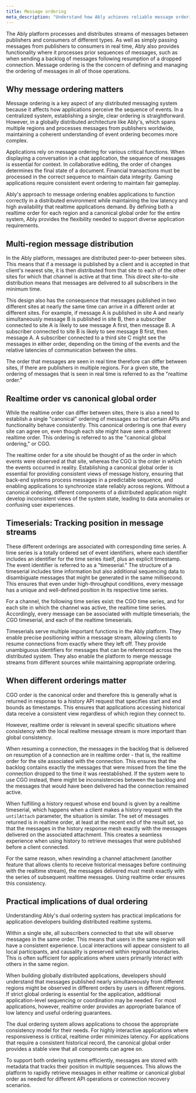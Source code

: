 ```yaml
---
title: Message ordering
meta_description: "Understand how Ably achieves reliable message ordering across its platform."
---
```


The Ably platform processes and distributes streams of messages between publishers and consumers of different types. As well as simply passing messages from publishers to consumers in real time, Ably also provides functionality where it processes prior sequences of messages, such as when sending a backlog of messages following resumption of a dropped connection. Message ordering is the the concern of defining and managing the ordering of messages in all of those operations.

## Why message ordering matters

Message ordering is a key aspect of any distributed messaging system because it affects how applications perceive the sequence of events. In a centralized system, establishing a single, clear ordering is straightforward. However, in a globally distributed architecture like Ably's, which spans multiple regions and processes messages from publishers worldwide, maintaining a coherent understanding of event ordering becomes more complex.

Applications rely on message ordering for various critical functions. When displaying a conversation in a chat application, the sequence of messages is essential for context. In collaborative editing, the order of changes determines the final state of a document. Financial transactions must be processed in the correct sequence to maintain data integrity. Gaming applications require consistent event ordering to maintain fair gameplay.

Ably's approach to message ordering enables applications to function correctly in a distributed environment while maintaining the low latency and high availability that realtime applications demand. By defining both a realtime order for each region and a canonical global order for the entire system, Ably provides the flexibility needed to support diverse application requirements.

## Multi-region message distribution

In the Ably platform, messages are distributed peer-to-peer between sites. This means that if a message is published by a client and is accepted in that client's nearest site, it is then distributed from that site to each of the other sites for which that channel is active at that time. This direct site-to-site distribution means that messages are delivered to all subscribers in the minimum time.

This design also has the consequence that messages published in two different sites at nearly the same time can arrive in a different order at different sites. For example, if message A is published in site A and nearly simultaneously message B is published in site B, then a subscriber connected to site A is likely to see message A first, then message B. A subscriber connected to site B is likely to see message B first, then message A. A subscriber connected to a third site C might see the messages in either order, depending on the timing of the events and the relative latencies of communication between the sites.

The order that messages are seen in real time therefore can differ between sites, if there are publishers in multiple regions. For a given site, the ordering of messages that is seen in real time is referred to as the "realtime order."

## Realtime order vs canonical global order

While the realtime order can differ between sites, there is also a need to establish a single "canonical" ordering of messages so that certain APIs and functionality behave consistently. This canonical ordering is one that every site can agree on, even though each site might have seen a different realtime order. This ordering is referred to as the "canonical global ordering," or CGO.

The realtime order for a site should be thought of as the order in which events were observed at that site, whereas the CGO is the order in which the events occurred in reality. Establishing a canonical global order is essential for providing consistent views of message history, ensuring that back-end systems process messages in a predictable sequence, and enabling applications to synchronize state reliably across regions. Without a canonical ordering, different components of a distributed application might develop inconsistent views of the system state, leading to data anomalies or confusing user experiences.

## Timeserials: Tracking position in message streams

These different orderings are associated with corresponding time series. A time series is a totally ordered set of event identifiers, where each identifier includes an identifier for the time series itself, plus an explicit timestamp. The event identifier is referred to as a "timeserial." The structure of a timeserial includes time information but also additional sequencing data to disambiguate messages that might be generated in the same millisecond. This ensures that even under high-throughput conditions, every message has a unique and well-defined position in its respective time series.

For a channel, the following time series exist: the CGO time series, and for each site in which the channel was active, the realtime time series. Accordingly, every message can be associated with multiple timeserials; the CGO timeserial, and each of the realtime timeserials.

Timeserials serve multiple important functions in the Ably platform. They enable precise positioning within a message stream, allowing clients to resume connections from exactly where they left off. They provide unambiguous identifiers for messages that can be referenced across the distributed system. They also enable the platform to merge message streams from different sources while maintaining appropriate ordering.

## When different orderings matter

CGO order is the canonical order and therefore this is generally what is returned in response to a history API request that specifies start and end bounds as timestamps. This ensures that applications accessing historical data receive a consistent view regardless of which region they connect to.

However, realtime order is relevant in several specific situations where consistency with the local realtime message stream is more important than global consistency.

When resuming a connection, the messages in the backlog that is delivered on resumption of a connection are in realtime order - that is, the realtime order for the site associated with the connection. This ensures that the backlog contains exactly the messages that were missed from the time the connection dropped to the time it was reestablished. If the system were to use CGO instead, there might be inconsistencies between the backlog and the messages that would have been delivered had the connection remained active.

When fulfilling a history request whose end bound is given by a realtime timeserial, which happens when a client makes a history request with the `untilAttach` parameter, the situation is similar. The set of messages returned is in realtime order, at least at the recent end of the result set, so that the messages in the history response mesh exactly with the messages delivered on the associated attachment. This creates a seamless experience when using history to retrieve messages that were published before a client connected.

For the same reason, when rewinding a channel attachment (another feature that allows clients to receive historical messages before continuing with the realtime stream), the messages delivered must mesh exactly with the series of subsequent realtime messages. Using realtime order ensures this consistency.

## Practical implications of dual ordering

Understanding Ably's dual ordering system has practical implications for application developers building distributed realtime systems.

Within a single site, all subscribers connected to that site will observe messages in the same order. This means that users in the same region will have a consistent experience. Local interactions will appear consistent to all local participants, and causality is preserved within regional boundaries. This is often sufficient for applications where users primarily interact with others in the same region.

When building globally distributed applications, developers should understand that messages published nearly simultaneously from different regions might be observed in different orders by users in different regions. If strict global ordering is essential for the application, additional application-level sequencing or coordination may be needed. For most applications, however, realtime order provides an appropriate balance of low latency and useful ordering guarantees.

The dual ordering system allows applications to choose the appropriate consistency model for their needs. For highly interactive applications where responsiveness is critical, realtime order minimizes latency. For applications that require a consistent historical record, the canonical global order provides a stable view that all components can agree on.

To support both ordering systems efficiently, messages are stored with metadata that tracks their position in multiple sequences. This allows the platform to rapidly retrieve messages in either realtime or canonical global order as needed for different API operations or connection recovery scenarios.

